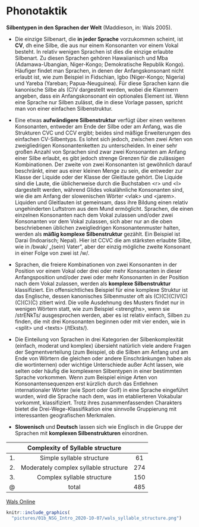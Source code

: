 # Phonotaktik {#sec-phonotaktik}

**Silbentypen in den Sprachen der Welt** (Maddieson, in: Wals 2005).

-   Die einzige Silbenart, die **in jeder Sprache** vorzukommen scheint, ist **CV**, dh eine Silbe, die aus nur einem Konsonanten vor einem Vokal besteht. In relativ wenigen Sprachen ist dies die einzige erlaubte Silbenart. Zu diesen Sprachen gehören Hawaiianisch und Mba (Adamawa-Ubangian, Niger-Kongo; Demokratische Republik Kongo). Häufiger findet man Sprachen, in denen der Anfangskonsonant nicht erlaubt ist, wie zum Beispiel in Fidschian, Igbo (Niger-Kongo; Nigeria) und Yareba (Yareban; Papua-Neuguinea). Für diese Sprachen kann die kanonische Silbe als (C)V dargestellt werden, wobei die Klammern angeben, dass ein Anfangskonsonant ein optionales Element ist. Wenn eine Sprache nur Silben zulässt, die in diese Vorlage passen, spricht man von einer einfachen Silbenstruktur.

-   Eine etwas **aufwändigere Silbenstruktur** verfügt über einen weiteren Konsonanten, entweder am Ende der Silbe oder am Anfang, was die Strukturen CVC und CCV ergibt; beides sind mäßige Erweiterungen des einfachen CV-Silbentyps. Es lohnt sich jedoch, zwischen zwei Arten von zweigliedrigen Konsonantenketten zu unterscheiden. In einer sehr großen Anzahl von Sprachen sind zwar zwei Konsonanten am Anfang einer Silbe erlaubt, es gibt jedoch strenge Grenzen für die zulässigen Kombinationen. Der zweite von zwei Konsonanten ist gewöhnlich darauf beschränkt, einer aus einer kleinen Menge zu sein, die entweder zur Klasse der Liquide oder der Klasse der Gleitlaute gehört. Die Liquide sind die Laute, die üblicherweise durch die Buchstaben \<r\> und \<l\> dargestellt werden, während Glides vokalähnliche Konsonanten sind, wie die am Anfang der slowenischen Wörter \<vlak\> und \<jarem\>. Liquiden und Gleitlauten ist gemeinsam, dass ihre Bildung einen relativ ungehinderten Luftstrom aus dem Mund ermöglicht. Sprachen, die einen einzelnen Konsonanten nach dem Vokal zulassen und/oder zwei Konsonanten vor dem Vokal zulassen, sich aber nur an die oben beschriebenen üblichen zweigliedrigen Konsonantenmuster halten, werden als **mäßig komplexe Silbenstruktur** gezählt. Ein Beispiel ist Darai (Indoarisch; Nepal). Hier ist CCVC die am stärksten erlaubte Silbe, wie in /bwak/ „(sein) Vater", aber der einzig mögliche zweite Konsonant in einer Folge von zwei ist /w/.

-   Sprachen, die freiere Kombinationen von zwei Konsonanten in der Position vor einem Vokal oder drei oder mehr Konsonanten in dieser Anfangsposition und/oder zwei oder mehr Konsonanten in der Position nach dem Vokal zulassen, werden als **komplexe Silbenstruktur** klassifiziert. Ein offensichtliches Beispiel für eine komplexe Struktur ist das Englische, dessen kanonisches Silbenmuster oft als (C)(C)(C)V(C)(C)(C)(C) zitiert wird. Die volle Ausdehnung des Musters findet nur in wenigen Wörtern statt, wie zum Beispiel \<strengths\>, wenn sie /strENkTs/ ausgesprochen werden, aber es ist relativ einfach, Silben zu finden, die mit drei Konsonanten beginnen oder mit vier enden, wie in \<split\> und \<texts\> (/tEksts/).

-   Die Einteilung von Sprachen in drei Kategorien der Silbenkomplexität (einfach, moderat und komplex) übersieht natürlich viele andere Fragen der Segmentverteilung (zum Beispiel, ob die Silben am Anfang und am Ende von Wörtern die gleichen oder andere Einschränkungen haben als die wortinternen) oder wichtige Unterschiede außer Acht lassen, wie selten oder häufig die komplexeren Silbentypen in einer bestimmten Sprache vorkommen. Wenn zum Beispiel einige Arten von Konsonantensequenzen erst kürzlich durch das Entlehnen internationaler Wörter (wie Sport oder Golf) in eine Sprache eingeführt wurden, wird die Sprache nach dem, was im etablierteren Vokabular vorkommt, klassifiziert. Trotz ihres zusammenfassenden Charakters bietet die Drei-Wege-Klassifikation eine sinnvolle Gruppierung mit interessanten geografischen Merkmalen.

-   **Slowenisch** und **Deutsch** lassen sich wie Englisch in die Gruppe der Sprachen mit **komplexen Silbenstrukturen** einordnen.

|     | **Complexity of Syllable structure**  |     |
|:---:|:-------------------------------------:|:---:|
| 1\. |       Simple syllable structure       | 61  |
| 2\. | Moderately complex syllable structure | 274 |
| 3\. |      Complex syllable structure       | 150 |
| \@  |                 total                 | 485 |

[Wals Online](https://wals.info/)

```r
knitr::include_graphics(
  "pictures/01b_NSG_Intro_2020-10-07/wals_syllable_structure.png")
```

